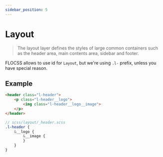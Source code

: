 ```yaml
---
sidebar_position: 5
---
```


# Layout

> The layout layer defines the styles of large common containers such as the header area, main contents area, sidebar and footer.

FLOCSS allows to use id for `Layout`, but we're using `.l-` prefix, unless you have special reason.

## Example

```html
<header class="l-header">
    <p class="l-header__logo">
        <img class="l-header__logo__image">
    </p>
</header>
```

```scss
// scss/layout/_header.scss
.l-header {
    &__logo {
        &__image {
        }
    }
}
```
